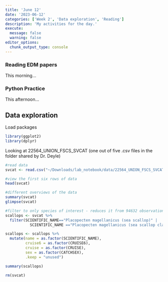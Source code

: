 ```yaml
---
title: 'June 12'
date: '2023-06-12'
categories: ['Week 2', 'Data exploration', 'Reading']
description: 'My activities for the day.'
execute: 
  message: false
  warning: false
editor_options: 
  chunk_output_type: console
---
```


### Reading EDM papers
This morning...

### Python Practice
This afternoon...

## Data exploration

Load packages
```r
library(ggplot2)
library(dplyr)

```

Looking at 22564_UNION_FSCS_SVCAT (one out of five .csv files in the folder shared by Dr. Deyle)
```r
#read data
svcat <- read.csv("~/Downloads/lab_notebook/data/22564_UNION_FSCS_SVCAT.csv")

#view the first six rows of data
head(svcat)

#different overviews of the data
summary(svcat)
glimpse(svcat)
```

```r
#filter to only species of interest - reduces it from 94632 observations to 21425
scallops <- svcat %>% 
  filter(SCIENTIFIC_NAME=="Placopecten magellanicus (sea scallop)" | 
           SCIENTIFIC_NAME =="Placopecten magellanicus (sea scallop clapper)")

scallops <- scallops %>% 
  mutate(name = as.factor(SCIENTIFIC_NAME),
         cruise6 = as.factor(CRUISE6),
         cruise = as.factor(CRUISE),
         sex = as.factor(CATCHSEX),
         .keep = "unused")

summary(scallops)
```

```r
rm(svcat)
```

```r

```

